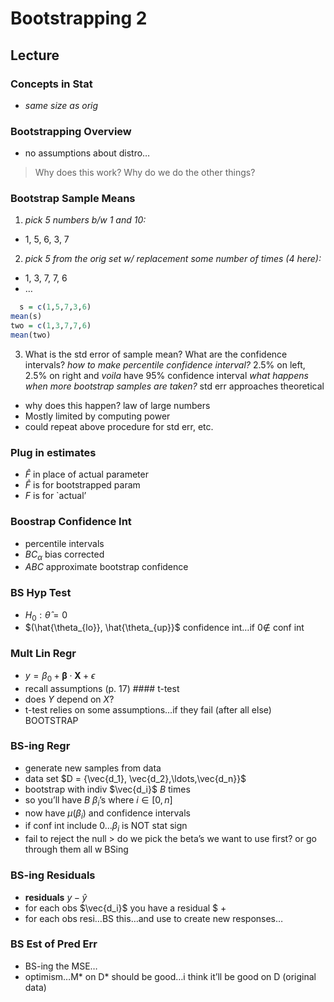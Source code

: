 Bootstrapping 2
========================================================

Lecture
-------

### Concepts in Stat
* _same size as orig_

### Bootstrapping Overview
* no assumptions about distro...

> Why does this work?
> Why do we do the other things?

### Bootstrap Sample Means
1. _pick 5 numbers b/w 1 and 10:_ 
  * 1, 5, 6, 3, 7
2. _pick 5 from the orig set w/ replacement some number of times
   (4 here):_
  * 1, 3, 7, 7, 6
  * ...
```r
  s = c(1,5,7,3,6)
mean(s)
two = c(1,3,7,7,6)
mean(two)
```
3. What is the std error of sample mean?
   What are the confidence intervals?
   _how to make percentile confidence interval?_ 
   2.5% on left, 2.5% on right and _voila_ have 95% confidence interval
   _what happens when more bootstrap samples are taken?_ std err approaches theoretical
  * why does this happen? law of large numbers
* Mostly limited by computing power
* could repeat above procedure for std err, etc.

### Plug in estimates
* $\hat{F}$ in place of actual parameter
* $\hat{F}$ is for bootstrapped param
* $F$ is for `actual'

### Boostrap Confidence Int
* percentile intervals
* $BC_{\alpha}$ bias corrected
* $ABC$ approximate bootstrap confidence

### BS Hyp Test
* $H_0: \hat{\theta} = 0$ 
* $(\hat{\theta_{lo}}, \hat{\theta_{up}}$ confidence int...if $0\notin$ conf int

### Mult Lin Regr
* $y = \beta_0 + \mathbf{\beta}\cdot\mathbf{X} + \epsilon$
* recall assumptions (p. 17)
#### t-test
* does $Y$ depend on $X$?
* t-test relies on some assumptions...if they fail (after all else)
  BOOTSTRAP

### BS-ing Regr
* generate new samples from data
* data set $D = {\vec{d_1}, \vec{d_2},\ldots,\vec{d_n}}$
* bootstrap with indiv $\vec{d_i}$ $B$ times
* so you'll have $B$ $\beta_i$'s where $i \in [0,n]$
* now have $\mu(\beta_i)$ and confidence intervals
* if conf int include 0...$\beta_i$ is NOT stat sign 
* fail to reject the null
> do we pick the beta's we want to use first? or go through them all w BSing

### BS-ing Residuals
* __residuals__ $y - \hat{y}$
* for each obs $\vec{d_i}$ you have a residual $\hat{y} + \
* for each obs resi...BS this...and use to create new responses...

### BS Est of Pred Err
* BS-ing the MSE...
* optimism...M* on D* should be good...i think it'll be good on D (original 
  data)

